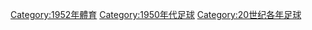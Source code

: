 [[Category:1952年體育|Category:1952年體育]]
[[Category:1950年代足球|Category:1950年代足球]]
[[Category:20世纪各年足球|Category:20世纪各年足球]]